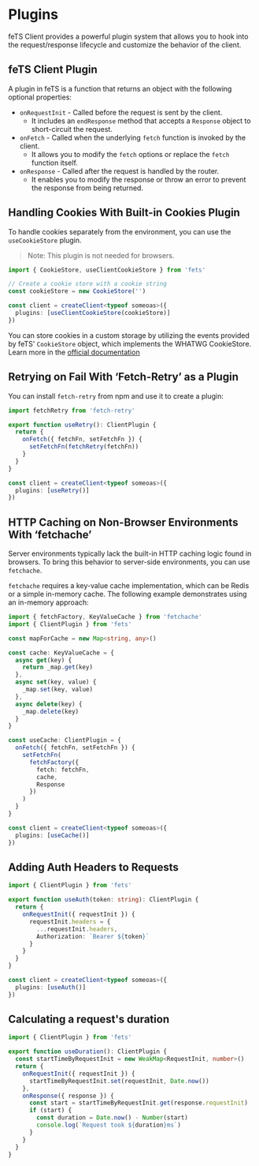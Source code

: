 # Plugins

feTS Client provides a powerful plugin system that allows you to hook into the request/response
lifecycle and customize the behavior of the client.

## feTS Client Plugin

A plugin in feTS is a function that returns an object with the following optional properties:

- `onRequestInit` - Called before the request is sent by the client.
  - It includes an `endResponse` method that accepts a `Response` object to short-circuit the
    request.
- `onFetch` - Called when the underlying `fetch` function is invoked by the client.
  - It allows you to modify the `fetch` options or replace the `fetch` function itself.
- `onResponse` - Called after the request is handled by the router.
  - It enables you to modify the response or throw an error to prevent the response from being
    returned.

## Handling Cookies With Built-in Cookies Plugin

To handle cookies separately from the environment, you can use the `useCookieStore` plugin.

> Note: This plugin is not needed for browsers.

```ts
import { CookieStore, useClientCookieStore } from 'fets'

// Create a cookie store with a cookie string
const cookieStore = new CookieStore('')

const client = createClient<typeof someoas>({
  plugins: [useClientCookieStore(cookieStore)]
})
```

You can store cookies in a custom storage by utilizing the events provided by feTS' `CookieStore`
object, which implements the WHATWG CookieStore. Learn more in the
[official documentation](https://developer.mozilla.org/en-US/docs/Web/API/CookieStore)

## Retrying on Fail With ‘Fetch-Retry’ as a Plugin

You can install `fetch-retry` from npm and use it to create a plugin:

```ts
import fetchRetry from 'fetch-retry'

export function useRetry(): ClientPlugin {
  return {
    onFetch({ fetchFn, setFetchFn }) {
      setFetchFn(fetchRetry(fetchFn))
    }
  }
}

const client = createClient<typeof someoas>({
  plugins: [useRetry()]
})
```

## HTTP Caching on Non-Browser Environments With ‘fetchache’

Server environments typically lack the built-in HTTP caching logic found in browsers. To bring this
behavior to server-side environments, you can use `fetchache`.

`fetchache` requires a key-value cache implementation, which can be Redis or a simple in-memory
cache. The following example demonstrates using an in-memory approach:

```ts
import { fetchFactory, KeyValueCache } from 'fetchache'
import { ClientPlugin } from 'fets'

const mapForCache = new Map<string, any>()

const cache: KeyValueCache = {
  async get(key) {
    return _map.get(key)
  },
  async set(key, value) {
    _map.set(key, value)
  },
  async delete(key) {
    _map.delete(key)
  }
}

const useCache: ClientPlugin = {
  onFetch({ fetchFn, setFetchFn }) {
    setFetchFn(
      fetchFactory({
        fetch: fetchFn,
        cache,
        Response
      })
    )
  }
}

const client = createClient<typeof someoas>({
  plugins: [useCache()]
})
```

## Adding Auth Headers to Requests

```ts
import { ClientPlugin } from 'fets'

export function useAuth(token: string): ClientPlugin {
  return {
    onRequestInit({ requestInit }) {
      requestInit.headers = {
        ...requestInit.headers,
        Authorization: `Bearer ${token}`
      }
    }
  }
}

const client = createClient<typeof someoas>({
  plugins: [useAuth()]
})
```

## Calculating a request's duration

```ts
import { ClientPlugin } from 'fets'

export function useDuration(): ClientPlugin {
  const startTimeByRequestInit = new WeakMap<RequestInit, number>()
  return {
    onRequestInit({ requestInit }) {
      startTimeByRequestInit.set(requestInit, Date.now())
    },
    onResponse({ response }) {
      const start = startTimeByRequestInit.get(response.requestInit)
      if (start) {
        const duration = Date.now() - Number(start)
        console.log(`Request took ${duration}ms`)
      }
    }
  }
}
```
